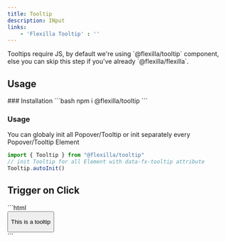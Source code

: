 ```yaml
---
title: Tooltip
description: INput
links:
    - 'Flexilla Tooltip' : ''
---
```


<ComponentPreview name="tooltip/Default"/>

<Callout type="note">
Tooltips require JS, by default we're using `@flexilla/tooltip` component, else you can skip this step if you've already `@flexilla/flexilla`.
</Callout>

## Usage

<Steps>
<Step>
### Installation
<BlockCode shellStyle>
```bash
npm i @flexilla/tooltip
```
</BlockCode>
</Step>
<Step>

### Usage
You can globaly init all Popover/Tooltip or init separately every Popover/Tooltip Element
<BlockCode>
```js
import { Tooltip } from "@flexilla/tooltip"
// init Tooltip for all Element with data-fx-tooltip attribute
Tooltip.autoInit() 
```
</BlockCode>
</Step>
</Steps>

## Trigger on Click

<PreviewBox name="tooltip/TriggerClick">
```html
<div class="flex items-center relative">
    <button aria-label="tooltip with default placement" data-fx-tooltip data-tooltip data-trigger-strategy="click" id="tooltip-testClick" class="relative text-body b bdr-high p-2 rd-full">
        <span aria-hidden="true" class="flex i-ph-caret-down"></span>
        <p data-fx-popper class="u-fx-popper w-48 px-4 py-1.5 text-center text-sub-body truncate bg-high rd-lg shadow-lg dark:shadow-none shadow-gray-200 invisible fx-open:visible">
            This is a tooltip
        </p>
    </button>
</div>
```
</PreviewBox>
